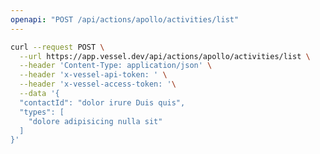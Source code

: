 ```yaml
---
openapi: "POST /api/actions/apollo/activities/list"
---
```


<RequestExample>

```bash Request
curl --request POST \
  --url https://app.vessel.dev/api/actions/apollo/activities/list \
  --header 'Content-Type: application/json' \
  --header 'x-vessel-api-token: ' \
  --header 'x-vessel-access-token: '\
  --data '{
  "contactId": "dolor irure Duis quis",
  "types": [
    "dolore adipisicing nulla sit"
  ]
}'
```

</RequestExample>
